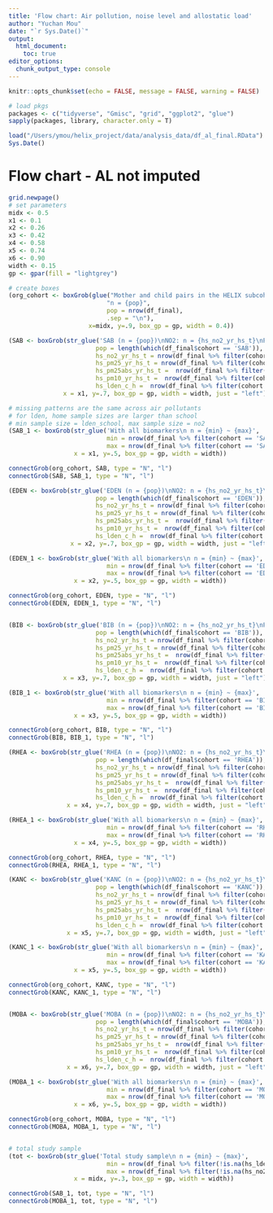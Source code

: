 ```yaml
---
title: 'Flow chart: Air pollution, noise level and allostatic load'
author: "Yuchan Mou"
date: "`r Sys.Date()`"
output: 
  html_document:
    toc: true
editor_options: 
  chunk_output_type: console
---
```


```r
knitr::opts_chunk$set(echo = FALSE, message = FALSE, warning = FALSE)
```

```r
# load pkgs
packages <- c("tidyverse", "Gmisc", "grid", "ggplot2", "glue")
sapply(packages, library, character.only = T)
```

```r
load("/Users/ymou/helix_project/data/analysis_data/df_al_final.RData")
Sys.Date()
```

# Flow chart - AL not imputed
```r
grid.newpage()
# set parameters
midx <- 0.5
x1 <- 0.1
x2 <- 0.26
x3 <- 0.42
x4 <- 0.58
x5 <- 0.74
x6 <- 0.90
width <- 0.15
gp <- gpar(fill = "lightgrey")

# create boxes
(org_cohort <- boxGrob(glue("Mother and child pairs in the HELIX subcohort",
                           "n = {pop}",
                           pop = nrow(df_final),
                           .sep = "\n"),
                      x=midx, y=.9, box_gp = gp, width = 0.4))

(SAB <- boxGrob(str_glue('SAB (n = {pop})\nNO2: n = {hs_no2_yr_hs_t}\nPM2.5: n = {hs_pm25_yr_hs_t}\nPM2.5abs: n= {hs_pm25abs_yr_hs_t}\nPM10: n = {hs_pm10_yr_hs_t}\nLden: n = {hs_lden_c_h}', 
                        pop = length(which(df_final$cohort == 'SAB')),
                        hs_no2_yr_hs_t = nrow(df_final %>% filter(cohort == 'SAB') %>% filter(!is.na(hs_no2_yr_hs_t))),
                        hs_pm25_yr_hs_t = nrow(df_final %>% filter(cohort == 'SAB') %>% filter(!is.na(hs_pm25_yr_hs_t))),
                        hs_pm25abs_yr_hs_t =  nrow(df_final %>% filter(cohort == 'SAB') %>% filter(!is.na(hs_pm25abs_yr_hs_t))),
                        hs_pm10_yr_hs_t =  nrow(df_final %>% filter(cohort == 'SAB') %>% filter(!is.na(hs_pm10_yr_hs_t))),
                        hs_lden_c_h =  nrow(df_final %>% filter(cohort == 'SAB') %>% filter(!is.na(hs_lden_c_h)))),
               x = x1, y=.7, box_gp = gp, width = width, just = "left"))

# missing patterns are the same across air pollutants
# for lden, home sample sizes are larger than school
# min sample size = lden_school, max sample size = no2
(SAB_1 <- boxGrob(str_glue('With all biomarkers\n n = {min} ~ {max}',
                           min = nrow(df_final %>% filter(cohort == 'SAB') %>% filter(!is.na(hs_lden_c_s) & !is.na(AL_1_tot))),
                           max = nrow(df_final %>% filter(cohort == 'SAB') %>% filter(!is.na(hs_no2_yr_hs_t) & !is.na(AL_1_tot)))),
                  x = x1, y=.5, box_gp = gp, width = width))

connectGrob(org_cohort, SAB, type = "N", "l")
connectGrob(SAB, SAB_1, type = "N", "l")

(EDEN <- boxGrob(str_glue('EDEN (n = {pop})\nNO2: n = {hs_no2_yr_hs_t}\nPM2.5: n = {hs_pm25_yr_hs_t}\nPM2.5abs: n= {hs_pm25abs_yr_hs_t}\nPM10: n = {hs_pm10_yr_hs_t}\nLden: n = {hs_lden_c_h}', 
                        pop = length(which(df_final$cohort == 'EDEN')),
                        hs_no2_yr_hs_t = nrow(df_final %>% filter(cohort == 'EDEN') %>% filter(!is.na(hs_no2_yr_hs_t))),
                        hs_pm25_yr_hs_t = nrow(df_final %>% filter(cohort == 'EDEN') %>% filter(!is.na(hs_pm25_yr_hs_t))),
                        hs_pm25abs_yr_hs_t =  nrow(df_final %>% filter(cohort == 'EDEN') %>% filter(!is.na(hs_pm25abs_yr_hs_t))),
                        hs_pm10_yr_hs_t =  nrow(df_final %>% filter(cohort == 'EDEN') %>% filter(!is.na(hs_pm10_yr_hs_t))),
                        hs_lden_c_h =  nrow(df_final %>% filter(cohort == 'EDEN') %>% filter(!is.na(hs_lden_c_h)))),
                 x = x2, y=.7, box_gp = gp, width = width, just = "left"))

(EDEN_1 <- boxGrob(str_glue('With all biomarkers\n n = {min} ~ {max}',
                           min = nrow(df_final %>% filter(cohort == 'EDEN') %>% filter(!is.na(hs_lden_c_s) & !is.na(AL_1_tot))),
                           max = nrow(df_final %>% filter(cohort == 'EDEN') %>% filter(!is.na(hs_no2_yr_hs_t) & !is.na(AL_1_tot)))),
                  x = x2, y=.5, box_gp = gp, width = width))

connectGrob(org_cohort, EDEN, type = "N", "l")
connectGrob(EDEN, EDEN_1, type = "N", "l")


(BIB <- boxGrob(str_glue('BIB (n = {pop})\nNO2: n = {hs_no2_yr_hs_t}\nPM2.5: n = {hs_pm25_yr_hs_t}\nPM2.5abs: n= {hs_pm25abs_yr_hs_t}\nPM10: n = {hs_pm10_yr_hs_t}\nLden: n = {hs_lden_c_h}', 
                        pop = length(which(df_final$cohort == 'BIB')),
                        hs_no2_yr_hs_t = nrow(df_final %>% filter(cohort == 'BIB') %>% filter(!is.na(hs_no2_yr_hs_t))),
                        hs_pm25_yr_hs_t = nrow(df_final %>% filter(cohort == 'BIB') %>% filter(!is.na(hs_pm25_yr_hs_t))),
                        hs_pm25abs_yr_hs_t =  nrow(df_final %>% filter(cohort == 'BIB') %>% filter(!is.na(hs_pm25abs_yr_hs_t))),
                        hs_pm10_yr_hs_t =  nrow(df_final %>% filter(cohort == 'BIB') %>% filter(!is.na(hs_pm10_yr_hs_t))),
                        hs_lden_c_h =  nrow(df_final %>% filter(cohort == 'BIB') %>% filter(!is.na(hs_lden_c_h)))),
               x = x3, y=.7, box_gp = gp, width = width, just = "left"))

(BIB_1 <- boxGrob(str_glue('With all biomarkers\n n = {min} ~ {max}',
                           min = nrow(df_final %>% filter(cohort == 'BIB') %>% filter(!is.na(hs_lden_c_s) & !is.na(AL_1_tot))),
                           max = nrow(df_final %>% filter(cohort == 'BIB') %>% filter(!is.na(hs_no2_yr_hs_t) & !is.na(AL_1_tot)))),
                  x = x3, y=.5, box_gp = gp, width = width))

connectGrob(org_cohort, BIB, type = "N", "l")
connectGrob(BIB, BIB_1, type = "N", "l")

(RHEA <- boxGrob(str_glue('RHEA (n = {pop})\nNO2: n = {hs_no2_yr_hs_t}\nPM2.5: n = {hs_pm25_yr_hs_t}\nPM2.5abs: n= {hs_pm25abs_yr_hs_t}\nPM10: n = {hs_pm10_yr_hs_t}\nLden: n = {hs_lden_c_h}', 
                        pop = length(which(df_final$cohort == 'RHEA')),
                        hs_no2_yr_hs_t = nrow(df_final %>% filter(cohort == 'RHEA') %>% filter(!is.na(hs_no2_yr_hs_t))),
                        hs_pm25_yr_hs_t = nrow(df_final %>% filter(cohort == 'RHEA') %>% filter(!is.na(hs_pm25_yr_hs_t))),
                        hs_pm25abs_yr_hs_t =  nrow(df_final %>% filter(cohort == 'RHEA') %>% filter(!is.na(hs_pm25abs_yr_hs_t))),
                        hs_pm10_yr_hs_t =  nrow(df_final %>% filter(cohort == 'RHEA') %>% filter(!is.na(hs_pm10_yr_hs_t))),
                        hs_lden_c_h =  nrow(df_final %>% filter(cohort == 'RHEA') %>% filter(!is.na(hs_lden_c_h)))),
                x = x4, y=.7, box_gp = gp, width = width, just = "left"))

(RHEA_1 <- boxGrob(str_glue('With all biomarkers\n n = {min} ~ {max}',
                           min = nrow(df_final %>% filter(cohort == 'RHEA') %>% filter(!is.na(hs_lden_c_s) & !is.na(AL_1_tot))),
                           max = nrow(df_final %>% filter(cohort == 'RHEA') %>% filter(!is.na(hs_no2_yr_hs_t) & !is.na(AL_1_tot)))),
                  x = x4, y=.5, box_gp = gp, width = width))

connectGrob(org_cohort, RHEA, type = "N", "l")
connectGrob(RHEA, RHEA_1, type = "N", "l")

(KANC <- boxGrob(str_glue('KANC (n = {pop})\nNO2: n = {hs_no2_yr_hs_t}\nPM2.5: n = {hs_pm25_yr_hs_t}\nPM2.5abs: n= {hs_pm25abs_yr_hs_t}\nPM10: n = {hs_pm10_yr_hs_t}\nLden: n = {hs_lden_c_h}', 
                        pop = length(which(df_final$cohort == 'KANC')),
                        hs_no2_yr_hs_t = nrow(df_final %>% filter(cohort == 'KANC') %>% filter(!is.na(hs_no2_yr_hs_t))),
                        hs_pm25_yr_hs_t = nrow(df_final %>% filter(cohort == 'KANC') %>% filter(!is.na(hs_pm25_yr_hs_t))),
                        hs_pm25abs_yr_hs_t =  nrow(df_final %>% filter(cohort == 'KANC') %>% filter(!is.na(hs_pm25abs_yr_hs_t))),
                        hs_pm10_yr_hs_t =  nrow(df_final %>% filter(cohort == 'KANC') %>% filter(!is.na(hs_pm10_yr_hs_t))),
                        hs_lden_c_h =  nrow(df_final %>% filter(cohort == 'KANC') %>% filter(!is.na(hs_lden_c_h)))),
                x = x5, y=.7, box_gp = gp, width = width, just = "left"))

(KANC_1 <- boxGrob(str_glue('With all biomarkers\n n = {min} ~ {max}',
                           min = nrow(df_final %>% filter(cohort == 'KANC') %>% filter(!is.na(hs_lden_c_s) & !is.na(AL_1_tot))),
                           max = nrow(df_final %>% filter(cohort == 'KANC') %>% filter(!is.na(hs_no2_yr_hs_t) & !is.na(AL_1_tot)))),
                  x = x5, y=.5, box_gp = gp, width = width))

connectGrob(org_cohort, KANC, type = "N", "l")
connectGrob(KANC, KANC_1, type = "N", "l")


(MOBA <- boxGrob(str_glue('MOBA (n = {pop})\nNO2: n = {hs_no2_yr_hs_t}\nPM2.5: n = {hs_pm25_yr_hs_t}\nPM2.5abs: n= {hs_pm25abs_yr_hs_t}\nPM10: n = {hs_pm10_yr_hs_t}\nLden: n = {hs_lden_c_h}', 
                        pop = length(which(df_final$cohort == 'MOBA')),
                        hs_no2_yr_hs_t = nrow(df_final %>% filter(cohort == 'MOBA') %>% filter(!is.na(hs_no2_yr_hs_t))),
                        hs_pm25_yr_hs_t = nrow(df_final %>% filter(cohort == 'MOBA') %>% filter(!is.na(hs_pm25_yr_hs_t))),
                        hs_pm25abs_yr_hs_t =  nrow(df_final %>% filter(cohort == 'MOBA') %>% filter(!is.na(hs_pm25abs_yr_hs_t))),
                        hs_pm10_yr_hs_t =  nrow(df_final %>% filter(cohort == 'MOBA') %>% filter(!is.na(hs_pm10_yr_hs_t))),
                        hs_lden_c_h =  nrow(df_final %>% filter(cohort == 'MOBA') %>% filter(!is.na(hs_lden_c_h)))),
                x = x6, y=.7, box_gp = gp, width = width, just = "left"))

(MOBA_1 <- boxGrob(str_glue('With all biomarkers\n n = {min} ~ {max}',
                           min = nrow(df_final %>% filter(cohort == 'MOBA') %>% filter(!is.na(hs_lden_c_s) & !is.na(AL_1_tot))),
                           max = nrow(df_final %>% filter(cohort == 'MOBA') %>% filter(!is.na(hs_no2_yr_hs_t) & !is.na(AL_1_tot)))),
                  x = x6, y=.5, box_gp = gp, width = width))

connectGrob(org_cohort, MOBA, type = "N", "l")
connectGrob(MOBA, MOBA_1, type = "N", "l")


# total study sample
(tot <- boxGrob(str_glue('Total study sample\n n = {min} ~ {max}',
                           min = nrow(df_final %>% filter(!is.na(hs_lden_c_s) & !is.na(AL_1_tot))),
                           max = nrow(df_final %>% filter(!is.na(hs_no2_yr_hs_t) & !is.na(AL_1_tot)))),
                  x = midx, y=.3, box_gp = gp, width = width))

connectGrob(SAB_1, tot, type = "N", "l")
connectGrob(MOBA_1, tot, type = "N", "l")
```


